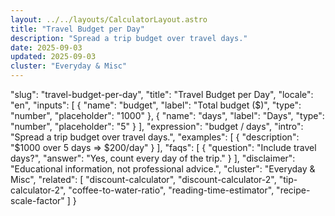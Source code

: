```yaml
---
layout: ../../layouts/CalculatorLayout.astro
title: "Travel Budget per Day"
description: "Spread a trip budget over travel days."
date: 2025-09-03
updated: 2025-09-03
cluster: "Everyday & Misc"
---
```


  "slug": "travel-budget-per-day",
  "title": "Travel Budget per Day",
  "locale": "en",
  "inputs": [
    {
      "name": "budget",
      "label": "Total budget ($)",
      "type": "number",
      "placeholder": "1000"
    },
    {
      "name": "days",
      "label": "Days",
      "type": "number",
      "placeholder": "5"
    }
  ],
  "expression": "budget / days",
  "intro": "Spread a trip budget over travel days.",
  "examples": [
    {
      "description": "$1000 over 5 days ⇒ $200/day"
    }
  ],
  "faqs": [
    {
      "question": "Include travel days?",
      "answer": "Yes, count every day of the trip."
    }
  ],
  "disclaimer": "Educational information, not professional advice.",
  "cluster": "Everyday & Misc",
  "related": [
    "discount-calculator",
    "discount-calculator-2",
    "tip-calculator-2",
    "coffee-to-water-ratio",
    "reading-time-estimator",
    "recipe-scale-factor"
  ]
}

<Calculator schema={schema} />

